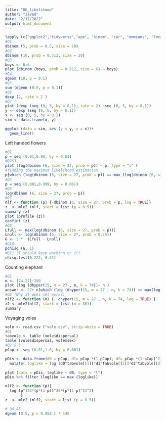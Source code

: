 ```yaml
---
title: "06_likelihood"
author: "Javad"
date: "2/17/2022"
output: html_document
---
```


```r
lapply (c("ggplot2","tidyverse","ape", "binom", "car", "emmeans", "lmerTest", "metafor", "MuMIn", "pwr", "visreg", "bbmle"), library, character.only = TRUE)
#Q1
dbinom (5, prob = 0.5, size = 10)
#Q2
dbinom (10, prob = 0.512, size = 20)
#Q3
boys <- 0:6
plot (dbinom (boys, prob = 0.512, size = 6) ~ boys)
#Q4
dgeom (10, p = 0.1)
#Q5
sum (dgeom (0:5, p = 0.1))
#Q6
dexp (2, rate = 2 )
#Q7
plot (dexp (seq (0, 5, by = 0.1), rate = 2) ~seq (0, 5, by = 0.1))
y <- dexp (seq (0, 5, by = 0.1))
x <- seq (0, 5, by = 0.1)
sim <- data.frame(x, y)

ggplot (data = sim, aes (y = y, x = x))+
  geom_line()
```
Left handed flowers
```r
#Q1
p = seq (0.01,0.99, by = 0.01)
#Q2&3
plot (log(dbinom (6, size = 27, prob = p)) ~ p, type = "l" )
#finding the maximum likelihood estimation
p[which (log(dbinom (6, size = 27, prob = p)) == max (log(dbinom (6, size = 27, prob = p))))]
#Q4
p = seq (0.001,0.999, by = 0.001)
#Q6
log(dbinom (6, size = 27, prob = p))
#Q7
nlf <- function (p) {-dbinom (6, size = 27, prob = p, log = TRUE)}
z  <- mle2 (nlf, start = list (p = 0.5))
summary (z)
plot (profile (z))
confint (z)
#Q8
Lfull <- max(log(dbinom (6, size = 27, prob = p)))
Lnull <- log(dbinom (6, size = 27, prob = 0.25))
G <- 2 *  (Lfull - Lnull)
#Q10
pchisq (G, 1)
#Q11 (I should keep working on it)
chisq.test(0.222, 0.25)
```
Counting elephant
```r
#Q1
n <- (74-27):200
plot (log (dhyper(15, m = 27 , n, k = 74))~ n )
answer <- 27+ n[which (log (dhyper(15, m = 27 , n, k = 74)) == max(log (dhyper(15, m = 27 , n, k = 74))))]
#Q2 (Why it does not work?)
nlf2 <- function (n) {- dhyper(15, m = 27 , n, k = 74, log = TRUE) }
z2 <- mle2(nlf2, start = list (n = 80))
summary 
```
Voyaging voles
```r
vole <- read.csv ("vole.csv", strip.white = TRUE)
#Q1
tabvole <- table (vole$dispersal)
table (vole$dispersal, vole$sex)
#Q2 & 3
pCap <- seq (0.01,1.0, by = 0.001)

pDis <- data.frame(d0 = pCap, d1= pCap *(1-pCap), d2= pCap *(1-pCap)^2) %>% 
  mutate( loglike = log (d0^tabvole[[1]]*d1^tabvole[[2]]*d2^tabvole[[3]]))
        
plot (data = pDis, loglike ~ d0, type = "l")
pDis %>% filter (loglike == max (loglike))

nlf2 <- function (p){
  log (p^123*(p*(1-p))^20*(p*(1-p)^2)^2)
       }
z  <- mle2 (nlf2, start = list (p = 0.5))

# Q4 &5
dgeom (0:5, p = 0.858 ) * 145
```
